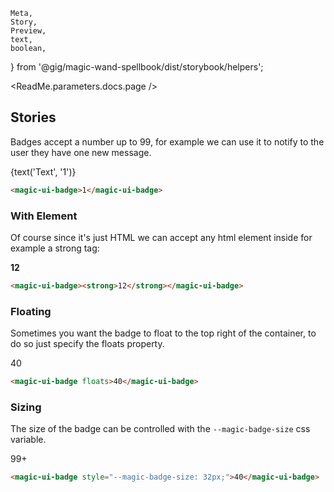     Meta,
    Story,
    Preview,
    text,
    boolean,
} from '@gig/magic-wand-spellbook/dist/storybook/helpers';

<Meta title="UI Kit|Badge" />

<ReadMe.parameters.docs.page />

## Stories

Badges accept a number up to 99, for example we can use it to notify to the user they have one new message.

<Preview>
    <Story name="With Text">
        <magic-ui-badge>{text('Text', '1')}</magic-ui-badge>
    </Story>
</Preview>

```html
<magic-ui-badge>1</magic-ui-badge>
```

### With Element

Of course since it's just HTML we can accept any html element inside for example a strong tag:

<Preview>
    <Story name="With Element">
        <magic-ui-badge>
            <strong>12</strong>
        </magic-ui-badge>
    </Story>
</Preview>

```html
<magic-ui-badge><strong>12</strong></magic-ui-badge>
```

### Floating

Sometimes you want the badge to float to the top right of the container, to do so just specify the floats property.

<Preview>
    <Story name="Floating">
        <magic-ui-badge floats={boolean('Floats?', true)}>40</magic-ui-badge>
    </Story>
</Preview>

```html
<magic-ui-badge floats>40</magic-ui-badge>
```

### Sizing

The size of the badge can be controlled with the `--magic-badge-size` css variable.

<Preview>
    <Story name="Badge Size">
        <magic-ui-badge style={{ '--magic-badge-size': text('Size', '32px') }}>
            99+
        </magic-ui-badge>
    </Story>
</Preview>

```html
<magic-ui-badge style="--magic-badge-size: 32px;">40</magic-ui-badge>
```
